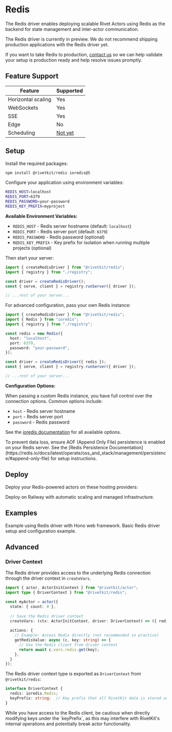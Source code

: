# Redis

The Redis driver enables deploying scalable Rivet Actors using Redis as the backend for state management and inter-actor communication.

<Info>
The Redis driver is currently in preview. We do not recommend shipping production applications with the Redis driver yet.

If you want to take Redis to production, [contact us](/support) so we can help validate your setup is production ready and help resolve issues promptly.
</Info>

## Feature Support

| Feature | Supported |
| --- | --- |
| Horizontal scaling | Yes |
| WebSockets | Yes |
| SSE | Yes |
| Edge | No |
| Scheduling | [Not yet](https://github.com/rivet-gg/rivetkit/issues/1095) |

## Setup

<Steps>
<Step title="Install packages">

Install the required packages:

```bash
npm install @rivetkit/redis ioredis@5
```

</Step>

<Step title="Configure the driver">

<Tabs>
<Tab title="Environment Variables">

Configure your application using environment variables:

```bash
REDIS_HOST=localhost
REDIS_PORT=6379
REDIS_PASSWORD=your-password
REDIS_KEY_PREFIX=myproject
```

**Available Environment Variables:**

- `REDIS_HOST` - Redis server hostname (default: `localhost`)
- `REDIS_PORT` - Redis server port (default: `6379`)
- `REDIS_PASSWORD` - Redis password (optional)
- `REDIS_KEY_PREFIX` - Key prefix for isolation when running multiple projects (optional)

Then start your server:

```typescript {{"title":"server.ts"}}
import { createRedisDriver } from "@rivetkit/redis";
import { registry } from "./registry";

const driver = createRedisDriver();
const { serve, client } = registry.runServer({ driver });

// ...rest of your server...
```

</Tab>

<Tab title="Custom Configuration">

For advanced configuration, pass your own Redis instance:

```typescript {{"title":"server.ts"}}
import { createRedisDriver } from "@rivetkit/redis";
import { Redis } from "ioredis";
import { registry } from "./registry";

const redis = new Redis({
  host: "localhost",
  port: 6379,
  password: "your-password",
});

const driver = createRedisDriver({ redis });
const { serve, client } = registry.runServer({ driver });

// ...rest of your server...
```

**Configuration Options:**

When passing a custom Redis instance, you have full control over the connection options. Common options include:

- `host` - Redis server hostname
- `port` - Redis server port
- `password` - Redis password

See the [ioredis documentation](https://github.com/luin/ioredis) for all available options.

</Tab>
</Tabs>

</Step>
</Steps>

<Warning>
To prevent data loss, ensure AOF (Append Only File) persistence is enabled on your Redis server. See the [Redis Persistence Documentation](https://redis.io/docs/latest/operate/oss_and_stack/management/persistence/#append-only-file) for setup instructions.
</Warning>


## Deploy

Deploy your Redis-powered actors on these hosting providers:

<CardGroup>
<Card title="Railway" href="/docs/hosting-providers/railway">
Deploy on Railway with automatic scaling and managed infrastructure.
</Card>
</CardGroup>

## Examples

<CardGroup>
<Card title="Redis + Hono" href="https://github.com/rivet-gg/rivetkit/tree/main/examples/redis-hono" target="_blank">
Example using Redis driver with Hono web framework.
</Card>

<Card title="Redis Basic" href="https://github.com/rivet-gg/rivetkit/tree/main/examples/redis" target="_blank">
Basic Redis driver setup and configuration example.
</Card>
</CardGroup>

## Advanced

### Driver Context

The Redis driver provides access to the underlying Redis connection through the driver context in `createVars`.

```typescript
import { actor, ActorInitContext } from "@rivetkit/actor";
import type { DriverContext } from "@rivetkit/redis";

const myActor = actor({
  state: { count: 0 },
  
  // Save the Redis driver context
  createVars: (ctx: ActorInitContext, driver: DriverContext) => ({ redis: driver.redis }),
  
  actions: {
    // Example: Access Redis directly (not recommended in practice)
    getRedisValue: async (c, key: string) => {
      // Use the Redis client from driver context
      return await c.vars.redis.get(key);
    },
  }
});
```

The Redis driver context type is exported as `DriverContext` from `@rivetkit/redis`:

```typescript
interface DriverContext {
  redis: ioredis.Redis;
  keyPrefix: string;  // Key prefix that all RivetKit data is stored under
}
```

<Warning>
While you have access to the Redis client, be cautious when directly modifying keys under the `keyPrefix`, as this may interfere with RivetKit's internal operations and potentially break actor functionality.
</Warning>
